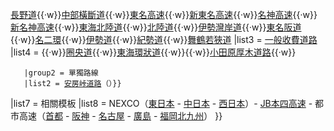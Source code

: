 {{Navbox 
|name       = 中日本高速公路
|state      = collapsed
|title      = [[File:Nexco central logo.svg|30px]] [[中日本高速道路|中日本高速道路（NEXCO中日本）]]
|titlestyle = border:solid 3em #f93; border-style:none solid; background-color:#eee;
|oddstyle   = background:#ddd; font-weight:bold
|bodyclass  = hlist hlist-hyphen 
|evenstyle  = background: transparent
|list1      = [[高速自動車國道]]
|list2      = [[中央自動車道|中央道]]{{·w}}[[長野自動車道|長野道]]{{·w}}[[中部橫斷自動車道|中部橫斷道]]{{·w}}[[東名高速公路|東名高速]]{{·w}}[[新東名高速公路|新東名高速]]{{·w}}[[名神高速公路|名神高速]]{{·w}}[[新名神高速公路|新名神高速]]{{·w}}[[東海北陸自動車道|東海北陸道]]{{·w}}[[北陸自動車道|北陸道]]{{·w}}[[伊勢灣岸自動車道|伊勢灣岸道]]{{·w}}[[東名阪自動車道|東名阪道]]{{·w}}[[名古屋第二環狀自動車道|名二環]]{{·w}}[[伊勢自動車道|伊勢道]]{{·w}}[[紀勢自動車道|紀勢道]]{{·w}}[[舞鶴若狹自動車道|舞鶴若狹道]]
|list3      = [[收費道路|一般收費道路]]
|list4 = {{Navbox|child
    |group1 = 高速公路等連接路線
    |list1 = [[伊勢灣岸自動車道|伊勢灣岸道路]]{{·w}}{{link-ja|新湘南繞道|新湘南バイパス}}{{·w}}[[首都圈中央連絡自動車道|圈央道]]{{·w}}[[東海環狀自動車道|東海環狀道]]{{·w}}{{link-ja|西湘繞道|西湘バイパス}}{{·w}}[[小田原厚木道路]]{{·w}}{{link-ja|東富士五湖道路|東富士五湖道路}}
    |group2 = 單獨路線
    |list2 = [[安房峠道路]]（{{link-ja|中部縱貫自動車道|中部縦貫自動車道|中部縱貫道}}）}}
|list7 = 相關模板
|list8 = NEXCO（[[Template:東日本高速公路|東日本]] - [[Template:中日本高速公路|中日本]] - [[Template:西日本高速公路|西日本]]）- [[Template:本州四國聯絡高速公路|JB本四高速]] - 都市高速（[[Template:首都高速道路|首都]] - [[Template:阪神高速道路|阪神]] - [[Template:名古屋高速道路|名古屋]] - [[Template:廣島高速道路|廣島]] - [[Template:福岡北九州高速道路|福岡北九州]]）
}}